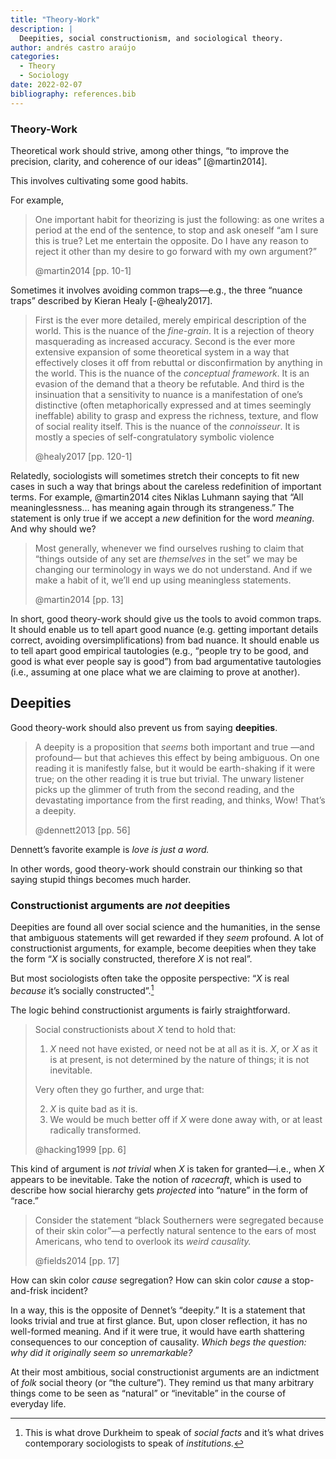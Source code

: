 ```yaml
---
title: "Theory-Work"
description: |
  Deepities, social constructionism, and sociological theory.
author: andrés castro araújo
categories:
  - Theory
  - Sociology
date: 2022-02-07
bibliography: references.bib
---
```


### Theory-Work

Theoretical work should strive, among other things, "to improve the precision, clarity, and coherence of our ideas" [@martin2014].

This involves cultivating some good habits.

For example,

> One important habit for theorizing is just the following: as one writes a period at the end of the sentence, to stop and ask oneself "am I sure this is true? Let me entertain the opposite. Do I have any reason to reject it other than my desire to go forward with my own argument?"
>
> @martin2014 [pp. 10-1]

Sometimes it involves avoiding common traps---e.g., the three "nuance traps" described by Kieran Healy [-@healy2017].

> First is the ever more detailed, merely empirical description of the world. This is the nuance of the *fine-grain*. It is a rejection of theory masquerading as increased accuracy. Second is the ever more extensive expansion of some theoretical system in a way that effectively closes it off from rebuttal or disconfirmation by anything in the world. This is the nuance of the *conceptual framework*. It is an evasion of the demand that a theory be refutable. And third is the insinuation that a sensitivity to nuance is a manifestation of one's distinctive (often metaphorically expressed and at times seemingly ineffable) ability to grasp and express the richness, texture, and flow of social reality itself. This is the nuance of the *connoisseur*. It is mostly a species of self-congratulatory symbolic violence
>
> @healy2017 [pp. 120-1]

Relatedly, sociologists will sometimes stretch their concepts to fit new cases in such a way that brings about the careless redefinition of important terms. For example, @martin2014 cites Niklas Luhmann saying that "All meaninglessness... has meaning again through its strangeness." The statement is only true if we accept a *new* definition for the word *meaning*. And why should we?

> Most generally, whenever we find ourselves rushing to claim that "things outside of any set are *themselves* in the set" we may be changing our terminology in ways we do not understand. And if we make a habit of it, we'll end up using meaningless statements.
>
> @martin2014 [pp. 13]

In short, good theory-work should give us the tools to avoid common traps. It should enable us to tell apart good nuance (e.g. getting important details correct, avoiding oversimplifications) from bad nuance. It should enable us to tell apart good empirical tautologies (e.g., "people try to be good, and good is what ever people say is good") from bad argumentative tautologies (i.e., assuming at one place what we are claiming to prove at another).

## Deepities

Good theory-work should also prevent us from saying **deepities**.

> A deepity is a proposition that *seems* both important and true ---and profound--- but that achieves this effect by being ambiguous. On one reading it is manifestly false, but it would be earth-shaking if it were true; on the other reading it is true but trivial. The unwary listener picks up the glimmer of truth from the second reading, and the devastating importance from the first reading, and thinks, Wow! That's a deepity.
>
> @dennett2013 [pp. 56]

<aside>Dennett's favorite example is *love is just a word.*</aside>

In other words, good theory-work should constrain our thinking so that saying stupid things becomes much harder.

### Constructionist arguments are *not* deepities

Deepities are found all over social science and the humanities, in the sense that ambiguous statements will get rewarded if they *seem* profound. A lot of constructionist arguments, for example, become deepities when they take the form "$X$ is socially constructed, therefore $X$ is not real".

But most sociologists often take the opposite perspective: "$X$ is real *because* it's socially constructed".[^1]

[^1]: This is what drove Durkheim to speak of *social facts* and it's what drives contemporary sociologists to speak of *institutions.*

The logic behind constructionist arguments is fairly straightforward.

> Social constructionists about $X$ tend to hold that:
>
> 1.  $X$ need not have existed, or need not be at all as it is. $X$, or $X$ as it is at present, is not determined by the nature of things; it is not inevitable.
>
> Very often they go further, and urge that:
>
> 2.  $X$ is quite bad as it is.
> 3.  We would be much better off if $X$ were done away with, or at least radically transformed.
>
> @hacking1999 [pp. 6]

This kind of argument is *not trivial* when $X$ is taken for granted---i.e., when $X$ appears to be inevitable. Take the notion of *racecraft*, which is used to describe how social hierarchy gets *projected* into "nature" in the form of "race."

> Consider the statement "black Southerners were segregated because of their skin color"---a perfectly natural sentence to the ears of most Americans, who tend to overlook its *weird causality.*
>
> @fields2014 [pp. 17]

How can skin color *cause* segregation? How can skin color *cause* a stop-and-frisk incident?

In a way, this is the opposite of Dennet's "deepity." It is a statement that looks trivial and true at first glance. But, upon closer reflection, it has no well-formed meaning. And if it were true, it would have earth shattering consequences to our conception of causality. *Which begs the question: why did it originally seem so unremarkable?*

At their most ambitious, social constructionist arguments are an indictment of *folk* social theory (or "the culture"). They remind us that many arbitrary things come to be seen as "natural" or "inevitable" in the course of everyday life.
